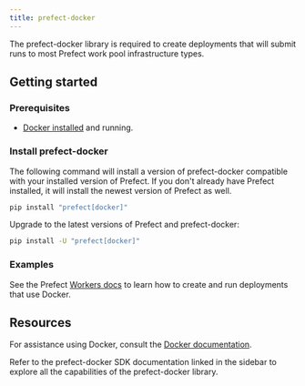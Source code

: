 ```yaml
---
title: prefect-docker
---
```


The prefect-docker library is required to create deployments that will submit runs to most Prefect work pool infrastructure types.

## Getting started

### Prerequisites

- [Docker installed](https://www.docker.com/) and running.

### Install prefect-docker

The following command will install a version of prefect-docker compatible with your installed version of Prefect. 
If you don't already have Prefect installed, it will install the newest version of Prefect as well.

```bash
pip install "prefect[docker]"
```

Upgrade to the latest versions of Prefect and prefect-docker:

```bash
pip install -U "prefect[docker]"
```
### Examples
See the Prefect [Workers docs](/3.0/deploy/infrastructure-examples/docker) to learn how to create and run deployments that use Docker.

## Resources

For assistance using Docker, consult the [Docker documentation](https://docs.docker.com/).

Refer to the prefect-docker SDK documentation linked in the sidebar to explore all the capabilities of the prefect-docker library.
